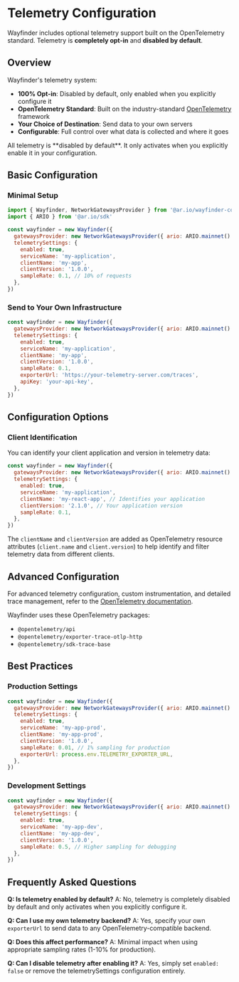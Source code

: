 # Telemetry Configuration

Wayfinder includes optional telemetry support built on the OpenTelemetry standard. Telemetry is **completely opt-in** and **disabled by default**.

## Overview

Wayfinder's telemetry system:

- **100% Opt-in**: Disabled by default, only enabled when you explicitly configure it
- **OpenTelemetry Standard**: Built on the industry-standard [OpenTelemetry](https://opentelemetry.io/) framework
- **Your Choice of Destination**: Send data to your own servers
- **Configurable**: Full control over what data is collected and where it goes

<Tip>
  All telemetry is **disabled by default**. It only activates when you
  explicitly enable it in your configuration.
</Tip>

## Basic Configuration

### Minimal Setup

```javascript
import { Wayfinder, NetworkGatewaysProvider } from '@ar.io/wayfinder-core'
import { ARIO } from '@ar.io/sdk'

const wayfinder = new Wayfinder({
  gatewaysProvider: new NetworkGatewaysProvider({ ario: ARIO.mainnet() }),
  telemetrySettings: {
    enabled: true,
    serviceName: 'my-application',
    clientName: 'my-app',
    clientVersion: '1.0.0',
    sampleRate: 0.1, // 10% of requests
  },
})
```

### Send to Your Own Infrastructure

```javascript
const wayfinder = new Wayfinder({
  gatewaysProvider: new NetworkGatewaysProvider({ ario: ARIO.mainnet() }),
  telemetrySettings: {
    enabled: true,
    serviceName: 'my-application',
    clientName: 'my-app',
    clientVersion: '1.0.0',
    sampleRate: 0.1,
    exporterUrl: 'https://your-telemetry-server.com/traces',
    apiKey: 'your-api-key',
  },
})
```

## Configuration Options

### Client Identification

You can identify your client application and version in telemetry data:

```javascript
const wayfinder = new Wayfinder({
  gatewaysProvider: new NetworkGatewaysProvider({ ario: ARIO.mainnet() }),
  telemetrySettings: {
    enabled: true,
    serviceName: 'my-application',
    clientName: 'my-react-app', // Identifies your application
    clientVersion: '2.1.0', // Your application version
    sampleRate: 0.1,
  },
})
```

The `clientName` and `clientVersion` are added as OpenTelemetry resource attributes (`client.name` and `client.version`) to help identify and filter telemetry data from different clients.

## Advanced Configuration

For advanced telemetry configuration, custom instrumentation, and detailed trace management, refer to the [OpenTelemetry documentation](https://opentelemetry.io/docs/languages/js/).

Wayfinder uses these OpenTelemetry packages:

- `@opentelemetry/api`
- `@opentelemetry/exporter-trace-otlp-http`
- `@opentelemetry/sdk-trace-base`

## Best Practices

### Production Settings

```javascript
const wayfinder = new Wayfinder({
  gatewaysProvider: new NetworkGatewaysProvider({ ario: ARIO.mainnet() }),
  telemetrySettings: {
    enabled: true,
    serviceName: 'my-app-prod',
    clientName: 'my-app-prod',
    clientVersion: '1.0.0',
    sampleRate: 0.01, // 1% sampling for production
    exporterUrl: process.env.TELEMETRY_EXPORTER_URL,
  },
})
```

### Development Settings

```javascript
const wayfinder = new Wayfinder({
  gatewaysProvider: new NetworkGatewaysProvider({ ario: ARIO.mainnet() }),
  telemetrySettings: {
    enabled: true,
    serviceName: 'my-app-dev',
    clientName: 'my-app-dev',
    clientVersion: '1.0.0',
    sampleRate: 0.5, // Higher sampling for debugging
  },
})
```

## Frequently Asked Questions

**Q: Is telemetry enabled by default?**
A: No, telemetry is completely disabled by default and only activates when you explicitly configure it.

**Q: Can I use my own telemetry backend?**
A: Yes, specify your own `exporterUrl` to send data to any OpenTelemetry-compatible backend.

**Q: Does this affect performance?**
A: Minimal impact when using appropriate sampling rates (1-10% for production).

**Q: Can I disable telemetry after enabling it?**
A: Yes, simply set `enabled: false` or remove the telemetrySettings configuration entirely.
